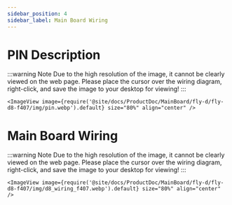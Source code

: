 ```yaml
---
sidebar_position: 4
sidebar_label: Main Board Wiring
---
```




# PIN Description

:::warning Note
Due to the high resolution of the image, it cannot be clearly viewed on the web page. Please place the cursor over the wiring diagram, right-click, and save the image to your desktop for viewing!
:::

    <ImageView image={require('@site/docs/ProductDoc/MainBoard/fly-d/fly-d8-f407/img/pin.webp').default} size="80%" align="center" />


# Main Board Wiring

:::warning Note
Due to the high resolution of the image, it cannot be clearly viewed on the web page. Please place the cursor over the wiring diagram, right-click, and save the image to your desktop for viewing!
:::

    <ImageView image={require('@site/docs/ProductDoc/MainBoard/fly-d/fly-d8-f407/img/d8_wiring_f407.webp').default} size="80%" align="center" />